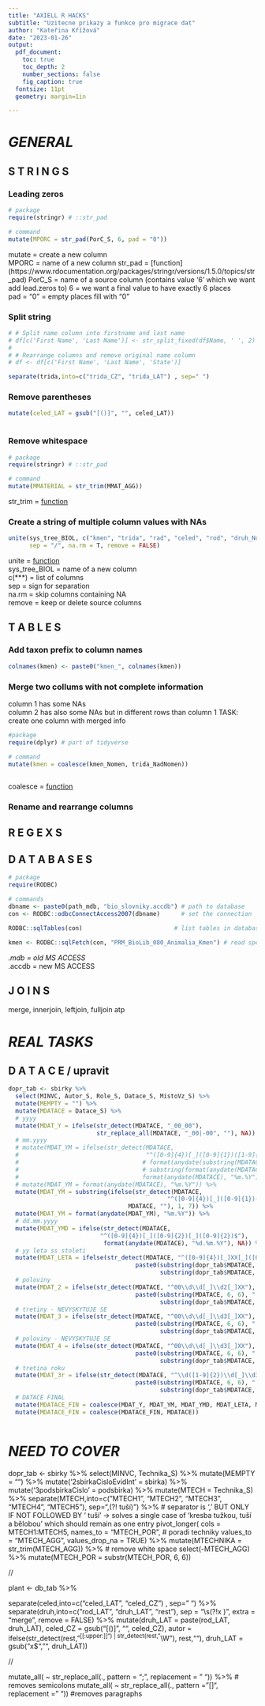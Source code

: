 ```yaml
---
title: "AXIELL R HACKS"
subtitle: "Uzitecne prikazy a funkce pro migrace dat"
author: "Kateřina Křížová"
date: "2023-01-26"
output:
  pdf_document:
    toc: true
    toc_depth: 2
    number_sections: false
    fig_caption: true
  fontsize: 11pt
  geometry: margin=1in

---
```


\newpage 

# *GENERAL*

## S T R I N G S

### Leading zeros

```r

# package
require(stringr) # ::str_pad

# command
mutate(MPORC = str_pad(PorC_S, 6, pad = "0"))

```

mutate = create a new column  
MPORC = name of a new column
str_pad = [function] (https://www.rdocumentation.org/packages/stringr/versions/1.5.0/topics/str_pad)
PorC_S = name of a source column (contains value '6' which we want add lead.zeros to)
6 = we want a final value to have exactly 6 places  
pad = "0" = empty places fill with "0"  

### Split string

```r

# # Split name column into firstname and last name
# df[c('First Name', 'Last Name')] <- str_split_fixed(df$Name, ' ', 2)
#  
# # Rearrange columns and remove original name column
# df <- df[c('First Name', 'Last Name', 'State')]

separate(trida,into=c("trida_CZ", "trida_LAT") , sep=" ")

```

### Remove parentheses

```r

mutate(celed_LAT = gsub("[()]", "", celed_LAT))
       
```


### Remove whitespace

```r

# package
require(stringr) # ::str_pad

# command
mutate(MMATERIAL = str_trim(MMAT_AGG)) 
```

str_trim = [function](https://stringr.tidyverse.org/reference/str_trim.html)

### Create a string of multiple column values with NAs

```r

unite(sys_tree_BIOL, c("kmen", "trida", "rad", "celed", "rod", "druh_Nomen"),
      sep = "/", na.rm = T, remove = FALSE) 
```

unite = [function](https://www.rdocumentation.org/packages/tidyr/versions/0.8.2/topics/unite)  
sys_tree_BIOL = name of a new column  
c(***) = list of columns  
sep = sign for separation  
na.rm = skip columns containing NA  
remove = keep or delete source columns  


\newpage

## T A B L E S

### Add taxon prefix to column names

```r
colnames(kmen) <- paste0("kmen_", colnames(kmen))
```

### Merge two collums with not complete information

column 1 has some NAs  
column 2 has also some NAs but in different rows than column 1
TASK: create one column with merged info

```r
#package
require(dplyr) # part of tidyverse

# command
mutate(kmen = coalesce(kmen_Nomen, trida_NadNomen))
       
```

coalesce = [function](https://www.rdocumentation.org/packages/dplyr/versions/1.0.10/topics/coalesce)

### Rename and rearrange columns


\newpage

## R E G E X S

\newpage

## D A T A B A S E S

```r
# package 
require(RODBC)

# commands
dbname <- paste0(path_mdb, "bio_slovniky.accdb") # path to database
con <- RODBC::odbcConnectAccess2007(dbname)      # set the connection

RODBC::sqlTables(con)                          # list tables in database

kmen <- RODBC::sqlFetch(con, "PRM_BioLib_080_Animalia_Kmen") # read specified table

```


*.mdb = old MS ACCESS  
*.accdb = new MS ACCESS 


## J O I N S

merge, innerjoin, leftjoin, fulljoin atp

\newpage

# *REAL TASKS*

## D A T A C E / upravit

```r

dopr_tab <- sbirky %>% 
  select(MINVC, Autor_S, Role_S, Datace_S, MistoVz_S) %>% 
  mutate(MEMPTY = "") %>% 
  mutate(MDATACE = Datace_S) %>% 
  # yyyy
  mutate(MDAT_Y = ifelse(str_detect(MDATACE, "_00_00"), 
                         str_replace_all(MDATACE, "_00|-00", ""), NA)) %>% 
  # mm.yyyy
  # mutate(MDAT_YM = ifelse(str_detect(MDATACE,
  #                                    "^([0-9]{4})[_]([0-9]{1})([1-9]{1})[_]00$"),
  #                                   # format(anydate(substring(MDATACE, 1, 7), "%m.%Y")), ""))
  #                                   # substring(format(anydate(MDATACE), "%m.%Y"), 1, 7), ""))
  #                                   format(anydate(MDATACE), "%m.%Y"), ""))
  # mutate(MDAT_YM = format(anydate(MDATACE), "%m.%Y")) %>%
  mutate(MDAT_YM = substring(ifelse(str_detect(MDATACE,
                                             "^([0-9]{4})[_]([0-9]{1})([1-9]{1})[_]00$"),
                                  MDATACE, ""), 1, 7)) %>%
  mutate(MDAT_YM = format(anydate(MDAT_YM), "%m.%Y")) %>%
  # dd.mm.yyyy
  mutate(MDAT_YMD = ifelse(str_detect(MDATACE,
                          "^([0-9]{4})[_]([0-9]{2})[_]([0-9]{2})$"), 
                           format(anydate(MDATACE), "%d.%m.%Y"), NA)) %>% 
  # yy leta ss stoleti
  mutate(MDAT_LETA = ifelse(str_detect(MDATACE, "^([0-9]{4})[_]XX[_]([0-9]{2})$"),
                                    paste0(substring(dopr_tab$MDATACE, 9, 9), "0. léta ",
                                           substring(dopr_tab$MDATACE, 3, 4), ". století"), NA)) %>% 
  # poloviny
  mutate(MDAT_2 = ifelse(str_detect(MDATACE, "^00\\d\\d[_]\\d2[_]XX"),
                                    paste0(substring(MDATACE, 6, 6), ". polovina ",
                                           substring(dopr_tab$MDATACE, 3, 4), ". století"), NA)) %>%
  # tretiny - NEVYSKYTUJE SE
  mutate(MDAT_3 = ifelse(str_detect(MDATACE, "^00\\d\\d[_]\\d3[_]XX"),
                                    paste0(substring(MDATACE, 6, 6), ". třetina ",
                                           substring(dopr_tab$MDATACE, 3, 4), ". století"), NA)) %>%
  # poloviny - NEVYSKYTUJE SE
  mutate(MDAT_4 = ifelse(str_detect(MDATACE, "^00\\d\\d[_]\\d3[_]XX"),
                                    paste0(substring(MDATACE, 6, 6), ". čtvrtina ",
                                           substring(dopr_tab$MDATACE, 3, 4), ". století"), NA)) %>% 
  # tretina roku
  mutate(MDAT_3r = ifelse(str_detect(MDATACE, "^\\d([1-9]{2})\\d[_]\\d3[_]XX"),
                                    paste0(substring(MDATACE, 6, 6), ". třetina roku ",
                                           substring(dopr_tab$MDATACE, 1, 4)), NA)) %>% 
  # DATACE FINAL
  mutate(MDATACE_FIN = coalesce(MDAT_Y, MDAT_YM, MDAT_YMD, MDAT_LETA, MDAT_2, MDAT_3r)) %>% 
  mutate(MDATACE_FIN = coalesce(MDATACE_FIN, MDATACE))
  

```

\newpage

# *NEED TO COVER*

dopr_tab <- sbirky %>% 
  select(MINVC, Technika_S) %>% 
  mutate(MEMPTY = "") %>% 
  mutate('2sbirkaCisloEvidInt' = sbirka) %>% 
  mutate('3podsbirkaCislo' = podsbirka) %>% 
  mutate(MTECH = Technika_S) %>% 
  separate(MTECH,into=c("MTECH1", "MTECH2", "MTECH3", "MTECH4", "MTECH5"),
           sep=",(?! tuší)") %>% # separator is ',' BUT ONLY IF NOT FOLLOWED BY ' tuší' -> solves a single case of 'kresba tužkou, tuší a bělobou' which should remain as one entry
  pivot_longer(
    cols = MTECH1:MTECH5, 
    names_to = "MTECH_POR", # poradi techniky
    values_to = "MTECH_AGG",
    values_drop_na = TRUE) %>% 
  mutate(MTECHNIKA = str_trim(MTECH_AGG)) %>% # remove white space
  select(-MTECH_AGG) %>% 
  mutate(MTECH_POR = substr(MTECH_POR, 6, 6))
  
//
  
  
plant <- db_tab %>% 
  
   separate(celed,into=c("celed_LAT", "celed_CZ") , sep=" ") %>% 
   separate(druh,into=c("rod_LAT", "druh_LAT", "rest"), sep = "\\s(?!x )", 
            extra = "merge", remove = FALSE) %>% 
   mutate(druh_LAT = paste(rod_LAT, druh_LAT),
          celed_CZ = gsub("[()]", "", celed_CZ),
          autor = ifelse(str_detect(rest, "^[[:upper:]]") | str_detect(rest, "^\\W"), rest,""),
          druh_LAT = gsub("x$", "", druh_LAT))

//

 mutate_all( ~ str_replace_all(., pattern = ";", replacement = " ")) %>% # removes semicolons
  mutate_all( ~ str_replace_all(., pattern = "[\r\n]", replacement = " ")) #removes paragraphs
  
